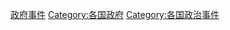 {{Categories by country|nocat}}

[[Category:政府事件|]]
[[Category:各国政府|Category:各国政府]]
[[Category:各国政治事件|Category:各国政治事件]]